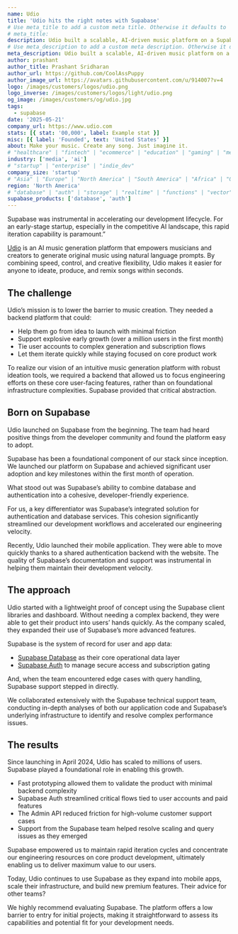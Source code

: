 ```yaml
---
name: Udio
title: 'Udio hits the right notes with Supabase'
# Use meta_title to add a custom meta title. Otherwise it defaults to '{name} | Supabase Customer Stories':
# meta_title:
description: Udio built a scalable, AI-driven music platform on a Supabase backend from day one.
# Use meta_description to add a custom meta description. Otherwise it defaults to {description}:
meta_description: Udio built a scalable, AI-driven music platform on a Supabase backend from day one.
author: prashant
author_title: Prashant Sridharan
author_url: https://github.com/CoolAssPuppy
author_image_url: https://avatars.githubusercontent.com/u/914007?v=4
logo: /images/customers/logos/udio.png
logo_inverse: /images/customers/logos/light/udio.png
og_image: /images/customers/og/udio.jpg
tags:
  - supabase
date: '2025-05-21'
company_url: https://www.udio.com
stats: [{ stat: '00,000', label: Example stat }]
misc: [{ label: 'Founded', text: 'United States' }]
about: Make your music. Create any song. Just imagine it.
# "healthcare" | "fintech" | "ecommerce" | "education" | "gaming" | "media" | "real-estate" | "saas" | "social" | "analytics" | "ai" | "developer-tools"
industry: ['media', 'ai']
# "startup" | "enterprise" | "indie_dev"
company_size: 'startup'
# "Asia" | "Europe" | "North America" | "South America" | "Africa" | "Oceania"
region: 'North America'
# "database" | "auth" | "storage" | "realtime" | "functions" | "vector"
supabase_products: ['database', 'auth']
---
```


<Quote img="justin-chen-udio.png" caption="Justin Chen, Head of Engineering, Udio">
  Supabase was instrumental in accelerating our development lifecycle. For an early-stage startup, especially in the competitive AI landscape, this rapid iteration capability is paramount.”
</Quote>

[Udio](https://www.udio.com) is an AI music generation platform that empowers musicians and creators to generate original music using natural language prompts. By combining speed, control, and creative flexibility, Udio makes it easier for anyone to ideate, produce, and remix songs within seconds.

## The challenge

Udio’s mission is to lower the barrier to music creation. They needed a backend platform that could:

- Help them go from idea to launch with minimal friction
- Support explosive early growth (over a million users in the first month)
- Tie user accounts to complex generation and subscription flows
- Let them iterate quickly while staying focused on core product work

<Quote img="justin-chen-udio.png" caption="Justin Chen, Head of Engineering, Udio">
  To realize our vision of an intuitive music generation platform with robust ideation tools, we required a backend that allowed us to focus engineering efforts on these core user-facing features, rather than on foundational infrastructure complexities. Supabase provided that critical abstraction.
</Quote>

## Born on Supabase

Udio launched on Supabase from the beginning. The team had heard positive things from the developer community and found the platform easy to adopt.

<Quote img="justin-chen-udio.png" caption="Justin Chen, Head of Engineering, Udio">
  Supabase has been a foundational component of our stack since inception. We launched our platform on Supabase and achieved significant user adoption and key milestones within the first month of operation.
</Quote>

What stood out was Supabase’s ability to combine database and authentication into a cohesive, developer-friendly experience.

<Quote img="justin-chen-udio.png" caption="Justin Chen, Head of Engineering, Udio">
  For us, a key differentiator was Supabase’s integrated solution for authentication and database services. This cohesion significantly streamlined our development workflows and accelerated our engineering velocity.
</Quote>

Recently, Udio launched their mobile application. They were able to move quickly thanks to a shared authentication backend with the website. The quality of Supabase’s documentation and support was instrumental in helping them maintain their development velocity.

## The approach

Udio started with a lightweight proof of concept using the Supabase client libraries and dashboard. Without needing a complex backend, they were able to get their product into users’ hands quickly. As the company scaled, they expanded their use of Supabase’s more advanced features.

Supabase is the system of record for user and app data:

- [Supabase Database](/database) as their core operational data layer
- [Supabase Auth](/auth) to manage secure access and subscription gating

And, when the team encountered edge cases with query handling, Supabase support stepped in directly.

<Quote img="justin-chen-udio.png" caption="Justin Chen, Head of Engineering, Udio">
  We collaborated extensively with the Supabase technical support team, conducting in-depth analyses of both our application code and Supabase’s underlying infrastructure to identify and resolve complex performance issues.
</Quote>

## The results

Since launching in April 2024, Udio has scaled to millions of users. Supabase played a foundational role in enabling this growth.

- Fast prototyping allowed them to validate the product with minimal backend complexity
- Supabase Auth streamlined critical flows tied to user accounts and paid features
- The Admin API reduced friction for high-volume customer support cases
- Support from the Supabase team helped resolve scaling and query issues as they emerged

<Quote img="justin-chen-udio.png" caption="Justin Chen, Head of Engineering, Udio">
  Supabase empowered us to maintain rapid iteration cycles and concentrate our engineering resources on core product development, ultimately enabling us to deliver maximum value to our users.
</Quote>

Today, Udio continues to use Supabase as they expand into mobile apps, scale their infrastructure, and build new premium features. Their advice for other teams?

<Quote img="justin-chen-udio.png" caption="Justin Chen, Head of Engineering, Udio">
  We highly recommend evaluating Supabase. The platform offers a low barrier to entry for initial projects, making it straightforward to assess its capabilities and potential fit for your development needs.
</Quote>
